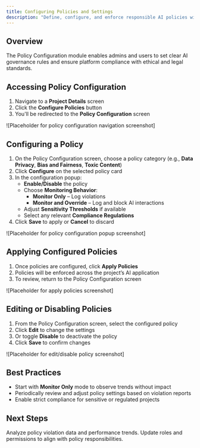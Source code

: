 ```yaml
---
title: Configuring Policies and Settings
description: "Define, configure, and enforce responsible AI policies within your projects"
---
```


## Overview

The Policy Configuration module enables admins and users to set clear AI governance rules and ensure platform compliance with ethical and legal standards.

## Accessing Policy Configuration

1. Navigate to a **Project Details** screen
2. Click the **Configure Policies** button
3. You'll be redirected to the **Policy Configuration** screen

![Placeholder for policy configuration navigation screenshot]

## Configuring a Policy

1. On the Policy Configuration screen, choose a policy category (e.g., **Data Privacy**, **Bias and Fairness**, **Toxic Content**)
2. Click **Configure** on the selected policy card
3. In the configuration popup:
   - **Enable/Disable** the policy
   - Choose **Monitoring Behavior**:
     - **Monitor Only** – Log violations
     - **Monitor and Override** – Log and block AI interactions
   - Adjust **Sensitivity Thresholds** if available
   - Select any relevant **Compliance Regulations**
4. Click **Save** to apply or **Cancel** to discard

![Placeholder for policy configuration popup screenshot]

## Applying Configured Policies

1. Once policies are configured, click **Apply Policies**
2. Policies will be enforced across the project’s AI application
3. To review, return to the Policy Configuration screen

![Placeholder for apply policies screenshot]

## Editing or Disabling Policies

1. From the Policy Configuration screen, select the configured policy
2. Click **Edit** to change the settings
3. Or toggle **Disable** to deactivate the policy
4. Click **Save** to confirm changes

![Placeholder for edit/disable policy screenshot]

## Best Practices

- Start with **Monitor Only** mode to observe trends without impact
- Periodically review and adjust policy settings based on violation reports
- Enable strict compliance for sensitive or regulated projects

## Next Steps

<CardGroup cols={2}>
  <Card
    title="Review Reports"
    icon="chart-bar"
    href="/product-guide/generating-and-viewing-reports"
  >
    Analyze policy violation data and performance trends.
  </Card>
  <Card
    title="Manage Users"
    icon="user-gear"
    href="/product-guide/managing-users-and-permissions"
  >
    Update roles and permissions to align with policy responsibilities.
  </Card>
</CardGroup>
